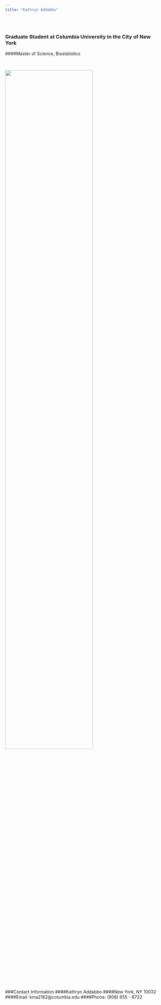 ```yaml
---
title: "Kathryn Addabbo"
---
```


&nbsp;

### Graduate Student at Columbia University in the City of New York

####Master of Science, Biostatistics

&nbsp;

<img src="images/Capture_1.jpg" style="width:75%">

&nbsp;

###Contact Information
####Kathryn Addabbo
####New York, NY 10032
####Email: kma2162@columbia.edu
####Phone: (908) 655 - 6722